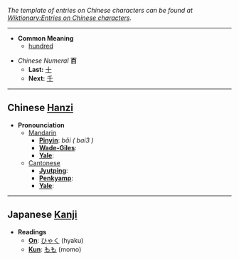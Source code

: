 ''The template of entries on Chinese characters can be found at [[Wiktionary:Entries on Chinese characters]].''

----

* '''Common Meaning'''
** [[hundred]]

*''Chinese Numeral'' '''百'''
**'''Last:''' [[十]]
**'''Next:''' [[千]]

----

== Chinese [[Hanzi]] ==

*'''Pronounciation '''
**[[Mandarin]]
***'''[[Pinyin]]''': ''bǎi ( bai3 )''
***'''[[Wade-Giles]]''': 
***'''[[Yale]]''': 
**[[Cantonese]]
***'''[[Jyutping]]''': 
***'''[[Penkyamp]]''': 
***'''[[Yale]]''': 

----

== Japanese [[Kanji]] ==

*'''Readings'''
**'''[[On]]''': [[ひゃく]] (hyaku)
**'''[[Kun]]''': [[もも]] (momo)